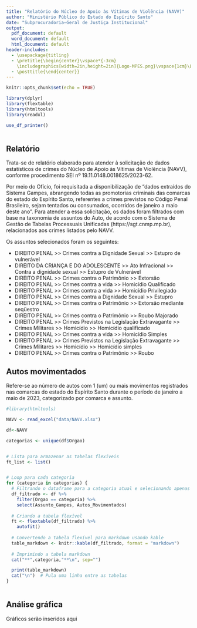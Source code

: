 ```yaml
---
title: "Relatório do Núcleo de Apoio às Vítimas de Violência (NAVV)"
author: "Ministério Público do Estado do Espírito Santo"
date: "Subprocuradoria–Geral de Justiça Institucional"
output:
  pdf_document: default
  word_document: default
  html_document: default
header-includes:
  - \usepackage{titling}
  - \pretitle{\begin{center}\vspace*{-3cm}
    \includegraphics[width=2in,height=2in]{Logo-MPES.png}\vspace{1cm}\LARGE\\}
  - \posttitle{\end{center}}
---
```


```r
knitr::opts_chunk$set(echo = TRUE)

library(dplyr)
library(flextable)
library(htmltools)
library(readxl)

use_df_printer()


```

```r




```

## Relatório

Trata-se de relatório elaborado para atender à solicitação de dados estatísticos de crimes do Núcleo de Apoio às Vítimas de Violência (NAVV), conforme procedimento SEI nº 19.11.0148.0018625/2023-62.

Por meio do Ofício, foi requisitada a disponibilização de "dados extraídos do Sistema Gampes, abrangendo todas as promotorias criminais das comarcas do estado do Espírito Santo, referentes a crimes previstos no Código Penal Brasileiro, sejam tentados ou consumados, ocorridos de janeiro a maio deste ano". Para atender a essa solicitação, os dados foram filtrados com base na taxonomia de assuntos do Auto, de acordo com o Sistema de Gestão de Tabelas Processuais Unificadas (https://sgt.cnmp.mp.br), relacionados aos crimes listados pelo NAVV.

Os assuntos selecionados foram os seguintes:

- DIREITO PENAL >> Crimes contra a Dignidade Sexual >> Estupro de vulnerável
- DIREITO DA CRIANÇA E DO ADOLESCENTE >> Ato Infracional >> Contra a dignidade sexual >> Estupro de Vulnerável
- DIREITO PENAL >> Crimes contra o Patrimônio >> Extorsão 
- DIREITO PENAL >> Crimes contra a vida >> Homicídio Qualificado
- DIREITO PENAL >> Crimes contra a vida >> Homicídio Privilegiado
- DIREITO PENAL >> Crimes contra a Dignidade Sexual >> Estupro 
- DIREITO PENAL >> Crimes contra o Patrimônio >> Extorsão mediante seqüestro 
- DIREITO PENAL >> Crimes contra o Patrimônio >> Roubo Majorado
- DIREITO PENAL >> Crimes Previstos na Legislação Extravagante >> Crimes Militares >> Homicídio >> Homicídio qualificado
- DIREITO PENAL >> Crimes contra a vida >> Homicídio Simples
- DIREITO PENAL >> Crimes Previstos na Legislação Extravagante >> Crimes Militares >> Homicídio >> Homicídio simples
- DIREITO PENAL >> Crimes contra o Patrimônio >> Roubo 

\newpage

## Autos movimentados

Refere-se ao número de autos com 1 (um) ou mais movimentos registrados nas comarcas do estado do Espírito Santo durante o período de janeiro a maio de 2023, categorizado por comarca e assunto.



```r


#library(htmltools)

NAVV <- read_excel("data/NAVV.xlsx")

df<-NAVV

categorias <- unique(df$Orgao)


# Lista para armazenar as tabelas flexíveis
ft_list <- list()


# Loop para cada categoria
for (categoria in categorias) {
  # Filtrando o dataframe para a categoria atual e selecionando apenas as colunas desejadas
  df_filtrado <- df %>%
    filter(Orgao == categoria) %>%
    select(Assunto_Gampes, Autos_Movimentados)
  
  # Criando a tabela flexível
  ft <- flextable(df_filtrado) %>% 
    autofit()
  
  # Convertendo a tabela flexível para markdown usando kable
  table_markdown <- knitr::kable(df_filtrado, format = "markdown")
  
  # Imprimindo a tabela markdown
  cat("**",categoria,"**\n", sep="")

  print(table_markdown)
  cat("\n")  # Pula uma linha entre as tabelas
}



```

## Análise gráfica

Gráficos serão inseridos aqui
